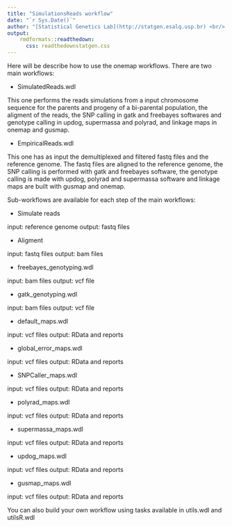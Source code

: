 ```yaml
---
title: "SimulationsReads workflow"
date: "`r Sys.Date()`"
author: "[Statistical Genetics Lab](http://statgen.esalq.usp.br) <br/> Department of Genetics <br/> Luiz de Queiroz College of Agriculture <br/> University of São Paulo"
output:
    rmdformats::readthedown:
      css: readthedownstatgen.css
---
```


Here will be describe how to use the onemap workflows. There are two main workflows:

* SimulatedReads.wdl

This one performs the reads simulations from a input chromosome sequence for the parents and progeny of a bi-parental population, the aligment of the reads, the SNP calling in gatk and freebayes softwares and genotype calling in updog, supermassa and polyrad, and linkage maps in onemap and gusmap.

* EmpiricalReads.wdl

This one has as input the demultiplexed and filtered fastq files and the reference genome. The fastq files are aligned to the reference genome, the SNP calling is performed with gatk and freebayes software, the genotype calling is made with updog, polyrad and supermassa software and linkage maps are built with gusmap and onemap.

Sub-workflows are available for each step of the main workflows:

* Simulate reads

input: reference genome
output: fastq files

* Aligment

input: fastq files
output: bam files

* freebayes_genotyping.wdl

input: bam files
output: vcf file

* gatk_genotyping.wdl

input: bam files
output: vcf file

* default_maps.wdl

input: vcf files
output: RData and reports

* global_error_maps.wdl

input: vcf files
output: RData and reports

* SNPCaller_maps.wdl

input: vcf files
output: RData and reports

* polyrad_maps.wdl

input: vcf files
output: RData and reports

* supermassa_maps.wdl

input: vcf files
output: RData and reports

* updog_maps.wdl

input: vcf files
output: RData and reports

* gusmap_maps.wdl

input: vcf files
output: RData and reports


You can also build your own workflow using tasks available in utils.wdl and utilsR.wdl
